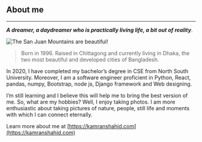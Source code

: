 
<Head>
  <title>{aboutSeo.title}</title>
  <meta name="description" content={aboutSeo.desc} />
  <meta name="viewport" content="width=device-width, initial-scale=1" />
  <link rel="icon" href="/favicon.ico" />
</Head>

<div className="lg:container lg:mx-auto md:container md:mx-auto xl:container xl:mx-auto 2xl:container 2xl:mx-auto">
<Layout>
<div className="flex justify-center pt-14 pb-10 sm:px-6">

<article className="prose lg:prose-xl">

## About me
<hr className="border-4 border-violet-400 duration-500" />


_**A dreamer, a daydreamer who is practically living life, a bit out of reality**_.

![The San Juan Mountains are beautiful!](https://media.licdn.com/dms/image/C5616AQGFmUakJEGpxA/profile-displaybackgroundimage-shrink_350_1400/0/1613500636229?e=1682553600&v=beta&t=L3eSek5iYTbxWJJXkTq10a9aEfyI2rcl0xIhM_yXmJ8)

> Born in 1996. Raised in Chittagong and currently living in Dhaka, the two most beautiful and developed cities of Bangladesh.

In 2020, I have completed my bachelor’s degree in CSE from North South University. Moreover, I am a software engineer proficient in Python, React, pandas, numpy, Bootstrap, node js, Django framework and Web designing.

I’m still learning and I believe this will help me to bring the best version of me. So, what are my hobbies? Well, I enjoy taking photos. I am more enthusiastic about taking pictures of nature, people, still life and moments with which I can connect eternally.



Learn more about me at [https://kamranshahid.com](https://kamranshahid.com)


</article>
</div>
</Layout>
</div>
